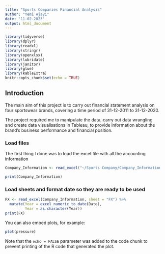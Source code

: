 ```yaml
---
title: "Sports Companies Financial Analysis"
author: "Yemi Ajayi"
date: "11-02-2023"
output: html_document
---
```


```r
library(tidyverse)
library(dplyr)
library(readxl)
library(stringr)
library(openxlsx)
library(lubridate)
library(janitor)
library(glue)
library(kableExtra)
knitr::opts_chunk$set(echo = TRUE)
```

## Introduction


The main aim of this project is to carry out financial statement analysis on four sportswear brands, covering a time period of 31-12-2011 to 31-12-2020.

The project required me to manipulate the data, carry out data wrangling and create data visualisations in Tableau, to provide information about the brand's business performance and financial position. 

### Load files 

The first thing I done was to load the excel file with all the accounting information

```r
Company_Information <- read_excel("~/Sports Company/Company_Information.xlsx")
```

```r
print(Company_Information)
```

### Load sheets and format date so they are ready to be used

```r
FX <- read_excel(Company_Information, sheet = "FX") %>% 
  mutate(Year = excel_numeric_to_date(Date),
         Year = as.character(Year))
print(FX)
```


You can also embed plots, for example:

```r
plot(pressure)
```

Note that the `echo = FALSE` parameter was added to the code chunk to prevent printing of the R code that generated the plot.
